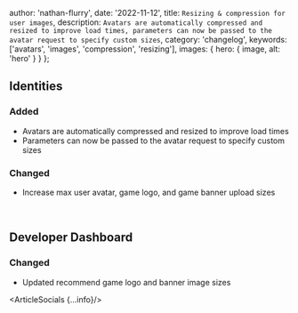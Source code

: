 
  author: 'nathan-flurry',
  date: '2022-11-12',
  title: `Resizing & compression for user images`,
  description: `Avatars are automatically compressed and resized to improve load times, parameters can now be passed to the avatar request to specify custom sizes`,
  category: 'changelog',
  keywords: ['avatars', 'images', 'compression', 'resizing'],
  images: {
    hero: {
      image,
      alt: 'hero'
    }
  }
};


## Identities

### Added

- Avatars are automatically compressed and resized to improve load times
- Parameters can now be passed to the avatar request to specify custom sizes

### Changed

- Increase max user avatar, game logo, and game banner upload sizes

‍

## Developer Dashboard

### Changed

- Updated recommend game logo and banner image sizes

<ArticleSocials {...info}/>